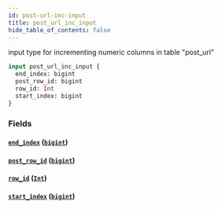 ```yaml
---
id: post-url-inc-input
title: post_url_inc_input
hide_table_of_contents: false
---
```


input type for incrementing numeric columns in table "post_url"

```graphql
input post_url_inc_input {
  end_index: bigint
  post_row_id: bigint
  row_id: Int
  start_index: bigint
}
```

### Fields

#### [`end_index`](#) ([`bigint`](../scalars/bigint))

#### [`post_row_id`](#) ([`bigint`](../scalars/bigint))

#### [`row_id`](#) ([`Int`](../scalars/int))

#### [`start_index`](#) ([`bigint`](../scalars/bigint))
